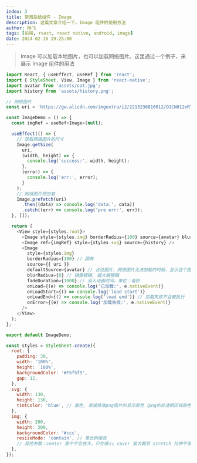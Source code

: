 ```yaml
---
index: 3
title: 常用系统组件 - Image
description: 这篇文章介绍一下，Image 组件的使用方法
author: 杨飞
tags: [前端, react, react native, android, image]
date: 2024-02-16 19:25:00
---
```


> Image 可以加载本地图片，也可以加载网络图片。这里通过一个例子，来展示 Image 组件的用法

```javascript
import React, { useEffect, useRef } from 'react';
import { StyleSheet, View, Image } from 'react-native';
import avatar from 'assets/cat.jpg';
import history from 'assets/history.png';

// 网络图片
const uri = 'https://gw.alicdn.com/imgextra/i2/2213236816012/O1CN012xRT3C1uHXtz3M6Q3_!!2213236816012.png_.webp';

const ImageDemo = () => {
  const imgRef = useRef<Image>(null);

  useEffect(() => {
    // 获取网络图片的尺寸
    Image.getSize(
      uri,
      (width, height) => {
        console.log('success:', width, height);
      },
      (error) => {
        console.log('err:', error);
      }
    );
    // 网络图片预加载
    Image.prefetch(uri)
      .then((data) => console.log('data:', data))
      .catch((err) => console.log('pre err:', err));
  }, []);

  return (
    <View style={styles.root}>
      <Image style={styles.img} borderRadius={100} source={avatar} blurRadius={0} />
      <Image ref={imgRef} style={styles.svg} source={history} />
      <Image
        style={styles.img}
        borderRadius={100} // 圆角
        source={{ uri }}
        defaultSource={avatar} // 占位图片，网络图片无法加载的时候，显示这个图片
        blurRadius={0} // 镜像模糊, 越大越模糊
        fadeDuration={1000} // 渐入动画时间，单位：毫秒
        onLoad={(e) => console.log('已加载:', e.nativeEvent)}
        onLoadStart={() => console.log('load start')}
        onLoadEnd={() => console.log('load end')} // 加载失败不会被执行
        onError={(e) => console.log('加载失败:', e.nativeEvent)}
      />
    </View>
  );
};

export default ImageDemo;

const styles = StyleSheet.create({
  root: {
    padding: 30,
    width: '100%',
    height: '100%',
    backgroundColor: '#F5f5f5',
    gap: 12,
  },
  svg: {
    width: 130,
    height: 130,
    tintColor: 'blue', // 着色, 直接修改png图片的显示颜色（png的非透明区域颜色被修改）
  },
  img: {
    width: 200,
    height: 200,
    backgroundColor: '#ccc',
    resizeMode: 'contain', // 等比例缩放
    // 其他参数：center 居中不会放大，只会缩小。cover 放大裁剪 stretch 拉伸不保持比例 repeat 重复平铺
  },
});
```
